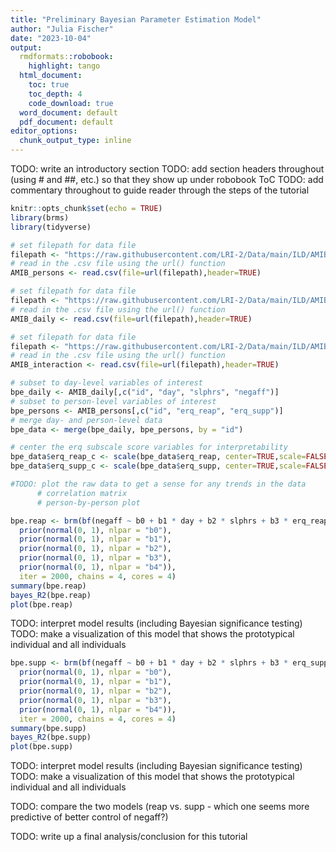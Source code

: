 ```yaml
---
title: "Preliminary Bayesian Parameter Estimation Model"
author: "Julia Fischer"
date: "2023-10-04"
output:
  rmdformats::robobook:
    highlight: tango
  html_document:
    toc: true
    toc_depth: 4
    code_download: true
  word_document: default
  pdf_document: default
editor_options:
  chunk_output_type: inline
---
```


TODO: write an introductory section
TODO: add section headers throughout (using # and ##, etc.) so that they show up under robobook ToC
TODO: add commentary throughout to guide reader through the steps of the tutorial

```r
knitr::opts_chunk$set(echo = TRUE)
library(brms)
library(tidyverse)
```

```r
# set filepath for data file
filepath <- "https://raw.githubusercontent.com/LRI-2/Data/main/ILD/AMIBshare_persons_2019_0501.csv"
# read in the .csv file using the url() function
AMIB_persons <- read.csv(file=url(filepath),header=TRUE)
```

```r
# set filepath for data file
filepath <- "https://raw.githubusercontent.com/LRI-2/Data/main/ILD/AMIBshare_daily_2019_0501.csv"
# read in the .csv file using the url() function
AMIB_daily <- read.csv(file=url(filepath),header=TRUE)
```

```r
# set filepath for data file
filepath <- "https://raw.githubusercontent.com/LRI-2/Data/main/ILD/AMIBshare_interaction_2019_0501.csv"
# read in the .csv file using the url() function
AMIB_interaction <- read.csv(file=url(filepath),header=TRUE)
```

```r
# subset to day-level variables of interest
bpe_daily <- AMIB_daily[,c("id", "day", "slphrs", "negaff")]
# subset to person-level variables of interest
bpe_persons <- AMIB_persons[,c("id", "erq_reap", "erq_supp")]
# merge day- and person-level data
bpe_data <- merge(bpe_daily, bpe_persons, by = "id")
```

```r
# center the erq subscale score variables for interpretability
bpe_data$erq_reap_c <- scale(bpe_data$erq_reap, center=TRUE,scale=FALSE)[,1]
bpe_data$erq_supp_c <- scale(bpe_data$erq_supp, center=TRUE,scale=FALSE)[,1]
```

```r
#TODO: plot the raw data to get a sense for any trends in the data
      # correlation matrix
      # person-by-person plot
```

```r
bpe.reap <- brm(bf(negaff ~ b0 + b1 * day + b2 * slphrs + b3 * erq_reap_c + b4 * slphrs * erq_reap_c, b0 ~ 1 + (1|id), b1 ~ 1 + (1|id), b2 ~ 1 + (1|id), b3 ~ 1 + (1|id), b4 ~ 1 + (1|id), nl = TRUE), data = bpe_data, family = gaussian(), prior = c(
  prior(normal(0, 1), nlpar = "b0"),
  prior(normal(0, 1), nlpar = "b1"),
  prior(normal(0, 1), nlpar = "b2"),
  prior(normal(0, 1), nlpar = "b3"),
  prior(normal(0, 1), nlpar = "b4")),
  iter = 2000, chains = 4, cores = 4)
summary(bpe.reap)
bayes_R2(bpe.reap)
plot(bpe.reap)
```

TODO: interpret model results (including Bayesian significance testing)
TODO: make a visualization of this model that shows the prototypical individual and all individuals

```r
bpe.supp <- brm(bf(negaff ~ b0 + b1 * day + b2 * slphrs + b3 * erq_supp_c + b4 * slphrs * erq_supp_c, b0 ~ 1 + (1|id), b1 ~ 1 + (1|id), b2 ~ 1 + (1|id), b3 ~ 1 + (1|id), b4 ~ 1 + (1|id), nl = TRUE), data = bpe_data, family = gaussian(), prior = c(
  prior(normal(0, 1), nlpar = "b0"),
  prior(normal(0, 1), nlpar = "b1"),
  prior(normal(0, 1), nlpar = "b2"),
  prior(normal(0, 1), nlpar = "b3"),
  prior(normal(0, 1), nlpar = "b4")),
  iter = 2000, chains = 4, cores = 4)
summary(bpe.supp)
bayes_R2(bpe.supp)
plot(bpe.supp)
```

TODO: interpret model results (including Bayesian significance testing)
TODO: make a visualization of this model that shows the prototypical individual and all individuals

TODO: compare the two models (reap vs. supp - which one seems more predictive of better control of negaff?)

TODO: write up a final analysis/conclusion for this tutorial
